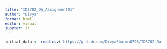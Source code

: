 ```yaml
---
title: "IDS702_DA_Assignment01"
author: "Divya"
format: html
editor: visual
jupyter: ir
---
```


```r
initial_data <- read.csv('https://github.com/DivyaSharma0795/IDS702_Data_Analysis_Assignment_1/raw/main/Resources/listings.csv')
```
